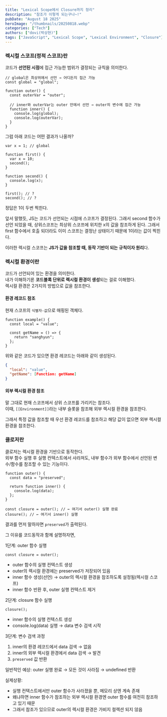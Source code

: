 ```yaml
---
title: "Lexical Scope에서 Closure까지 정리"
description: "참조가 이렇게 되는구나~!"
pubDate: "August 18 2025"
heroImage: "/thumbnails/20250818.webp"
categories: ["Tech"]
authors: ["dovi(박상현)"]
tags: ["JavaScript", "Lexical Scope", "Lexical Environment", "Closure"]
---
```


### 렉시컬 스코프(정적 스코프)란

코드가 **선언된 시점**에 접근 가능한 범위가 결정되는 규칙을 의미한다.

```tsx
// global은 최상위에서 선언 → 어디든지 접근 가능
const global = "global";

function outer() {
  const outerVar = "outer";

  // inner와 outerVar는 outer 안에서 선언 → outer의 변수에 접근 가능
  function inner() {
    console.log(global);
    console.log(outerVar);
  }
}
```

그럼 아래 코드는 어떤 결과가 나올까?

```tsx
var x = 1; // global

function first() {
  var x = 10;
  second();
}

function second() {
  console.log(x);
}

first(); // ?
second(); // ?
```

정답은 1이 두번 찍힌다.

앞서 말했듯, JS는 코드가 선언되는 시점에 스코프가 결정된다.
그래서 second 함수가 선언 되었을 때, 상위스코프는 최상위 스코프에 위치한 x의 값을 참조하게 된다. 그래서 first 함수에서 호출 되더라도 이미 스코프는 결정난 상태이기 때문에 1이라는 값이 찍힌다.

이러한 렉시컬 스코프는 **JS가 값을 참조할 때, 동작 기반이 되는 규칙이자 원리**다.

### 렉시컬 환경이란

코드가 선언되어 있는 환경을 의미한다. <br/>
내가 이해하기론 **코드블록 단위로 렉시컬 환경이 생성**되는 걸로 이해했다. <br/>
렉시컬 환경은 2가지의 방법으로 값을 참조한다.

#### 환경 레코드 참조

현재 스코프의 `식별자-값`으로 매핑된 객체다.

```tsx
function example() {
  const local = "value";

  const getName = () => {
    return "sanghyun";
  };
}
```

위와 같은 코드가 있으면 환경 레코드는 아래와 같이 생성된다.

```json
{
  "local": "value",
  "getName": [Function: getName]
}
```

#### 외부 렉시컬 환경 참조

말 그대로 현재 스코프에서 상위 스코프를 가리키는 참조다. <br/>
이때, `[[Environment]]`라는 내부 슬롯을 참조해 외부 렉시컬 환경을 참조한다.

그래서 특정 값을 참조할 때 우선 환경 레코드를 참조하고 해당 값이 없으면 외부 렉시컬 환경을 참조한다. <br/>

### 클로저란

클로저는 렉시컬 환경을 기반으로 동작한다. <br/>
외부 함수 실행 후 실행 컨텍스트에서 사라져도, 내부 함수가 외부 함수에서 선언된 변수/함수를 참조할 수 있는 기능이다.

```tsx
function outer() {
  const data = "preserved";

  return function inner() {
    console.log(data);
  };
}

const closure = outer(); // ← 여기서 outer() 실행 완료
closure(); // ← 여기서 inner() 실행
```

결과를 먼저 말하자면 `preserved`가 출력된다. <br/>

그 이유를 코드동작과 함께 설명하자면,

1단계: outer 함수 실행

```tsx
const closure = outer();
```

- outer 함수의 실행 컨텍스트 생성
- outer의 렉시컬 환경에는 preserved가 저장되어 있음
- inner 함수 생성(선언) → outer의 렉시컬 환경을 참조하도록 설정됨(렉시컬 스코프)
- inner 함수 반환 후, outer 실행 컨텍스트 제거

2단계: closure 함수 실행

```tsx
closure();
```

- inner 함수의 실행 컨텍스트 생성
- console.log(data) 실행 → data 변수 검색 시작

3단계: 변수 검색 과정

1. inner의 환경 레코드에서 data 검색 → 없음
2. inner의 외부 렉시컬 환경에서 data 검색 → 발견
3. `preserved` 값 반환

일반적인 예상: outer 실행 완료 → 모든 것이 사라짐 → undefined 반환

실제상황:

- 실행 컨텍스트에서만 outer 함수가 사라졌을 뿐, 메모리 상엔 계속 존재
- 왜냐하면 inner 함수가 참조하는 외부 렉시컬 환경엔 outer 함수를 여전히 참조하고 있기 때문
- 그래서 참조가 있으므로 outer의 렉시컬 환경은 가비지 컬렉션 되지 않음
